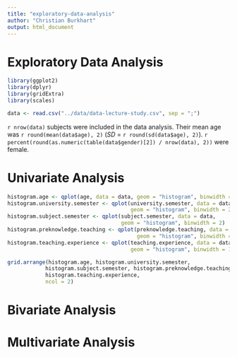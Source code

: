 ```yaml
---
title: "exploratory-data-analysis"
author: "Christian Burkhart"
output: html_document
---
```


# Exploratory Data Analysis

```r
library(ggplot2)
library(dplyr)
library(gridExtra)
library(scales)
```

```r
data <- read.csv("../data/data-lecture-study.csv", sep = ";")
```

`r nrow(data)` subjects were included in the data analysis. Their mean age was `r round(mean(data$age), 2)` (*SD* = `r round(sd(data$age), 2)`). `r percent(round(as.numeric(table(data$gender)[2]) / nrow(data), 2))` were female. 

# Univariate Analysis

```r
histogram.age <- qplot(age, data = data, geom = "histogram", binwidth = 1)
histogram.university.semester <- qplot(university.semester, data = data, 
                                       geom = "histogram", binwidth = 2)
histogram.subject.semester <- qplot(subject.semester, data = data, 
                                    geom = "histogram", binwidth = 2)
histogram.preknowledge.teaching <- qplot(preknowledge.teaching, data = data, 
                                         geom = "histogram", binwidth = 1)
histogram.teaching.experience <- qplot(teaching.experience, data = data, 
                                       geom = "histogram", binwidth = 1)

grid.arrange(histogram.age, histogram.university.semester,
            histogram.subject.semester, histogram.preknowledge.teaching,
            histogram.teaching.experience,
            ncol = 2)
```

# Bivariate Analysis

# Multivariate Analysis






